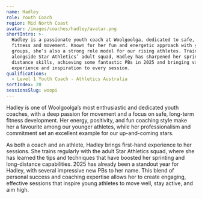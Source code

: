 ```yaml
---
name: Hadley
role: Youth Coach
region: Mid North Coast
avatar: /images/coaches/hadley/avatar.png
shortIntro: >-
  Hadley is a passionate youth coach at Woolgoolga, dedicated to safe, long-term
  fitness and movement. Known for her fun and energetic approach with younger
  groups, she’s also a strong role model for our rising athletes. Training
  alongside Star Athletics’ adult squad, Hadley has sharpened her sprint and
  distance skills, achieving some fantastic PBs in 2025 and bringing valuable
  experience and inspiration to every session.
qualifications:
  - Level 1 Youth Coach - Athletics Australia
sortIndex: 20
sessionsSlug: woopi
---
```


Hadley is one of Woolgoolga’s most enthusiastic and dedicated youth coaches, with a deep passion for movement and a focus on safe, long-term fitness development. Her energy, positivity, and fun coaching style make her a favourite among our younger athletes, while her professionalism and commitment set an excellent example for our up-and-coming stars.

As both a coach and an athlete, Hadley brings first-hand experience to her sessions. She trains regularly with the adult Star Athletics squad, where she has learned the tips and techniques that have boosted her sprinting and long-distance capabilities. 2025 has already been a standout year for Hadley, with several impressive new PBs to her name. This blend of personal success and coaching expertise allows her to create engaging, effective sessions that inspire young athletes to move well, stay active, and aim high.
